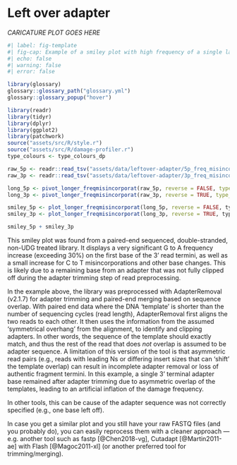 # Left over adapter


<!-- ![_CAPTION GOES HERE](assets/images/512px-Salvador_dali_als_Auge.jpg){#fig-double-stranded-caricature} -->

_CARICATURE PLOT GOES HERE_

\newpage

```r
#| label: fig-template
#| fig-cap: Example of a smiley plot with high frequency of a single last base, due to a remaining base from an insufficiently clipped off adapter (as it was missing from the sequenced given to the adapter clipping tool). Data taken from unpublished data . Damage data generated using [DamageProfiler](/intro.qmd) and plotted using R and tidyverse packages [@Wickham2019-ot].
#| echo: false
#| warning: false
#| error: false

library(glossary)
glossary::glossary_path("glossary.yml")
glossary::glossary_popup("hover")

library(readr)
library(tidyr)
library(dplyr)
library(ggplot2)
library(patchwork)
source("assets/src/R/style.r")
source("assets/src/R/damage-profiler.r")
type_colours <- type_colours_dp

raw_5p <- readr::read_tsv("assets/data/leftover-adapter/5p_freq_misincorporations.txt", comment = "#")
raw_3p <- readr::read_tsv("assets/data/leftover-adapter/3p_freq_misincorporations.txt", comment = "#")

long_5p <- pivot_longer_freqmisincorporat(raw_5p, reverse = FALSE, type_colours = type_colours)
long_3p <- pivot_longer_freqmisincorporat(raw_3p, reverse = TRUE, type_colours = type_colours)

smiley_5p <- plot_longer_freqmisincorporat(long_5p, reverse = FALSE, type_colours)
smiley_3p <- plot_longer_freqmisincorporat(long_3p, reverse = TRUE, type_colours)

smiley_5p + smiley_3p
```

This smiley plot was found from a paired-end sequenced, double-stranded, non-UDG treated library.
It displays a very significant G to A frequency increase (exceeding 30%) on the first base of the 3' read termini, as well as a small increase for C to T  misincorporations and other base changes. 
This is likely due to a remaining base from an adapter that was not fully clipped off during the adapter trimming step of read preprocessing.

In the example above, the library was preprocessed with AdapterRemoval (v2.1.7) for adapter trimming and paired-end merging based on sequence overlap.
With paired end data where the DNA 'template' is shorter than the number of sequencing cycles (read length), AdapterRemoval first aligns the two reads to each other.
It then uses the information from the assumed 'symmetrical overhang' from the alignment, to identify and clipping adapters.
In other words, the sequence of the template should exactly match, and thus the rest of the read that does _not_ overlap is assumed to be adapter sequence.
A limitation of this version of the tool is that asymmetric read pairs (e.g., reads with leading Ns or differing insert sizes that can 'shift' the template overlap) can result in incomplete adapter removal or loss of authentic fragment termini.
In this example, a single 3' terminal adapter base remained after adapter trimming due to asymmetric overlap of the templates, leading to an artificial inflation of the damage frequency.

In other tools, this can be cause of the adapter sequence was not correctly specified (e.g., one base left off).

In case you get a similar plot and you still have your raw FASTQ files (and you probably do), you can easily reprocess them with a cleaner approach — e.g. another tool such as fastp [@Chen2018-vg], Cutadapt [@Martin2011-ae] with Flash [@Magoc2011-xl] (or another preferred tool for trimming/merging).
